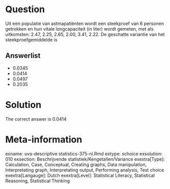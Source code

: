 Question
========

Uit een populatie van astmapatiënten wordt een steekproef van 6 personen getrokken en hun vitale longcapaciteit (in liter) wordt gemeten, met als uitkomsten: 2.47, 2.25, 2.65, 2.00, 3.41, 2.22. De geschatte variantie van het steekproefgemiddelde is 

Answerlist
----------
* 0.0345
* 0.0414
* 0.0497
* 0.2035

Solution
========

The correct answer is  0.0414 

Meta-information
================
exname: uva-descriptive statistics-375-nl.Rmd 
extype: schoice 
exsolution: 010 
exsection: Beschrijvende statistiek/Kengetallen/Variance
exextra[Type]: Calculation, Case, Conceptual, Creating graphs, Data manipulation, Interpretating graph, Interpretating output, Performing analysis, Test choice 
exextra[Langauge]: Dutch 
exextra[Level]: Statistical Literacy, Statistical Reasoning, Statistical Thinking 
